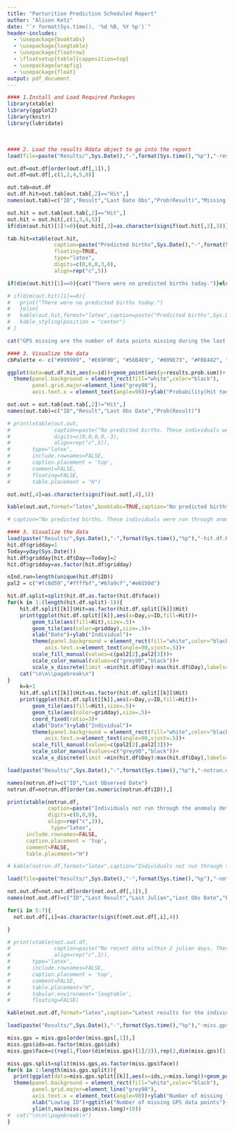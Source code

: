 ```yaml
---
title: "Parturition Prediction Scheduled Report"
author: "Alison Ketz"
date: "`r format(Sys.time(), '%d %B, %Y %p')`"
header-includes: 
  - \usepackage{booktabs}
  - \usepackage{longtable}
  - \usepackage{floatrow}
  - \floatsetup[table]{capposition=top}
  - \usepackage{wrapfig}
  - \usepackage{float}
output: pdf_document
---
```

  
```r
#### 1.Install and Load Required Packages
library(xtable)
library(ggplot2)
library(knitr)
library(lubridate)

```

&nbsp;
&nbsp;
```r
#### 2. Load the results Rdata object to go into the report
load(file=paste("Results/",Sys.Date(),"-",format(Sys.time(),"%p"),"-resultsout.Rdata",sep=""))

out.df=out.df[order(out.df[,1]),]
out.df=out.df[,c(1,2,4,5,8)]

out.tab=out.df
out.df.hit=out.tab[out.tab[,2]=="Hit",]
names(out.tab)=c("ID","Result","Last Date Obs","Prob(Result)","Missing GPS")

out.hit = out.tab[out.tab[,2]=="Hit",]
out.hit = out.hit[,c(1,3,4,5)]
if(dim(out.hit)[1]!=0){out.hit[,3]=as.character(signif(out.hit[,3],3))}

tab.hit=xtable(out.hit,
               caption=paste("Predicted births",Sys.Date(),"-",format(Sys.time(),"%p")),
               floating=TRUE,
               type="latex",
               digits=c(0,0,0,3,0),
               align=rep("c",5))

if(dim(out.hit)[1]==0){cat("There were no predicted births today.")}else{print(tab.hit,type="latex",include.rownames=FALSE,comment=FALSE,caption.placement = 'top',table.position="H")}

# if(dim(out.hit)[1]==0){
#   print("There were no predicted births today.")
#   }else{
#   kable(out.hit,format="latex",caption=paste("Predicted births",Sys.Date(),"-",format(Sys.time(),"%p"))) %>%
#   kable_styling(position = "center")
# }

```

```r

cat("GPS missing are the number of data points missing during the last two julian days of observed data.")

```
```r
#### 3. Visualize the data
cbPalette <- c("#999999", "#E69F00", "#56B4E9", "#009E73", "#F0E442", "#0072B2", "#D55E00", "#CC79A7")

ggplot(data=out.df.hit,aes(x=id))+geom_point(aes(y=results.prob.sum))+
  theme(panel.background = element_rect(fill="white",color="black"),
        panel.grid.major=element_line("grey90"),
        axis.text.x = element_text(angle=90))+ylab("Probability(Hit today/yesterday)")+xlab("Lowtag ID")+ggtitle("Probability of Results Plot") +ylim(0,1)
```
\newpage

```r


out.out = out.tab[out.tab[,2]!="Hit",]
names(out.tab)=c("ID","Result","Last Obs Date","Prob(Result)")

# print(xtable(out.out,
#              caption=paste("No predicted births. These individuals were run through anomaly detection but were not 'hits'. "),
#              digits=c(0,0,0,0,-3),
#              align=rep("c",5)),
#       type="latex",
#       include.rownames=FALSE,
#       caption.placement = 'top',
#       comment=FALSE,
#       floating=FALSE,
#       table.placement = "H")

out.out[,4]=as.character(signif(out.out[,4],3))

kable(out.out,format="latex",booktabs=TRUE,caption="No predicted births. These individuals were run through anomaly detection but were not hits today/yesterday.",longtable=TRUE,row.names=FALSE)

# caption="No predicted births. These individuals were run through anomaly detection but were not hits."

```

\newpage


```r
#### 3. Visualize the data
load(paste("Results/",Sys.Date(),"-",format(Sys.time(),"%p"),"-hit.df.Rdata",sep=""))
hit.df$gridday=1
Today=yday(Sys.Date())
hit.df$gridday[hit.df$Day==Today]=2
hit.df$gridday=as.factor(hit.df$gridday)

nInd.run=length(unique(hit.df$ID))
pal2 = c("#fc8d59","#ffffbf","#67a9cf","#e6550d")

hit.df.split=split(hit.df,as.factor(hit.df$face))
for(k in 1:(length(hit.df.split)-1)){
    hit.df.split[[k]]$Hit=as.factor(hit.df.split[[k]]$Hit)
    print(ggplot(hit.df.split[[k]],aes(x=Day,y=ID,fill=Hit))+
        geom_tile(aes(fill=Hit),size=.5)+
        geom_tile(aes(color=gridday),size=.5)+
        xlab("Date")+ylab("Individual")+
        theme(panel.background = element_rect(fill="white",color="black"),legend.position = "n",
            axis.text.x=element_text(angle=90,vjust=.5))+
        scale_fill_manual(values=c(pal2[2],pal2[3]))+
        scale_color_manual(values=c("grey90","black"))+ 
        scale_x_discrete(limit =min(hit.df$Day):max(hit.df$Day),labels=as.Date(min(hit.df$Day):max(hit.df$Day),origin="2017-12-31")))
    cat("\n\n\\pagebreak\n")
}
    k=k+1
    hit.df.split[[k]]$Hit=as.factor(hit.df.split[[k]]$Hit)
    print(ggplot(hit.df.split[[k]],aes(x=Day,y=ID,fill=Hit))+
        geom_tile(aes(fill=Hit),size=.5)+
        geom_tile(aes(color=gridday),size=.5)+
        coord_fixed(ratio=3)+
        xlab("Date")+ylab("Individual")+
        theme(panel.background = element_rect(fill="white",color="black"),legend.position = "n",
            axis.text.x=element_text(angle=90,vjust=.5))+
        scale_fill_manual(values=c(pal2[2],pal2[3]))+
        scale_color_manual(values=c("grey90","black"))+ 
        scale_x_discrete(limit =min(hit.df$Day):max(hit.df$Day),labels=as.Date(min(hit.df$Day):max(hit.df$Day),origin="2017-12-31")))

```
\newpage


```r

load(paste("Results/",Sys.Date(),"-",format(Sys.time(),"%p"),"-notrun.df.Rdata",sep=""))

names(notrun.df)=c("ID","Last Observed Date")
notrun.df=notrun.df[order(as.numeric(notrun.df$ID)),]

print(xtable(notrun.df,
             caption=paste("Individuals not run through the anomaly detector. This table consists of the subset of individuals who do not have new data observed since the parturition window began, i.e. no new data since May 1."),
             digits=c(0,0,0),
             align=rep("c",3)),
              type="latex",
      include.rownames=FALSE,
      caption.placement = 'top',
      comment=FALSE,
      table.placement="H")

# kable(notrun.df,format="latex",caption="Individuals not run through the anomaly detector. This table consists of the subset of individuals who do not have new data observed since the parturition window began, i.e. no new data since May 1.",booktabs=TRUE) %>% kable_styling(position = "center")


```
\newpage 
```r
load(file=paste("Results/",Sys.Date(),"-",format(Sys.time(),"%p"),"-notresultsout.Rdata",sep=""))

not.out.df=not.out.df[order(not.out.df[,1]),]
names(not.out.df)=c("ID","Last Result","Last Julian","Last Obs Date","Prob(Results)","Prob(Thresh)","Prob(Tail)")

for(i in 5:7){
  not.out.df[,i]=as.character(signif(not.out.df[,i],4))

}

# print(xtable(not.out.df,
#              caption=paste("No recent data within 2 julian days. These individuals were run through anomaly detection, but no new data has been observed today or the day prior to today, therefore they could not be a 'hit today'."),
#              align=rep("c",3)),
#       type="latex",
#       include.rownames=FALSE,
#       caption.placement = 'top',
#       comment=FALSE,
#       table.placement="H",
#       tabular.environment='longtable',
#       floating=FALSE)

kable(not.out.df,format="latex",caption="Latest results for the individuals that were run through the anomaly detection, but no new data has been observed today/yesterday, therefore they could not be a 'hit today'.",booktabs=TRUE,row.names=FALSE,longtable=TRUE,align=c(rep('c',times=7)),)
```

\newpage
```r

load(paste("Results/",Sys.Date(),"-",format(Sys.time(),"%p"),"-miss.gps.Rdata",sep=""))

miss.gps = miss.gps[order(miss.gps[,1]),]
miss.gps$ids=as.factor(miss.gps$ids)
miss.gps$face=c(rep(1,floor(dim(miss.gps)[1]/2)),rep(2,dim(miss.gps)[1]-floor(dim(miss.gps)[1]/2)))

miss.gps.split=split(miss.gps,as.factor(miss.gps$face))
for(k in 1:length(miss.gps.split)){
  print(ggplot(data=miss.gps.split[[k]],aes(x=ids,y=miss.long))+geom_point(size=1)+
  theme(panel.background = element_rect(fill="white",color="black"),
        panel.grid.major=element_line("grey90"),
        axis.text.x = element_text(angle=90))+ylab("Number of missing fixes")+
        xlab("Lowtag ID")+ggtitle("Number of missing GPS data points")+
        ylim(0,max(miss.gps$miss.long)+10))
#  cat("\n\n\\pagebreak\n")
}

```